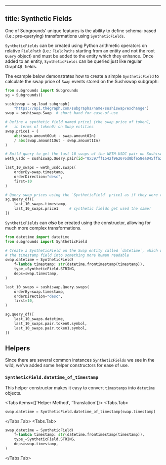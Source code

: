 
---
title: Synthetic Fields
---

One of Subgrounds' unique features is the ability to define schema-based (i.e.: pre-querying) transformations using `SyntheticFields`.

`SyntheticFields` can be created using Python arithmetic operators on relative `FieldPath` (i.e.: `FieldPaths` starting from an entity and not the root `Query` object) and must be added to the entity which they enhance. Once added to an entity, `SyntheticFields` can be queried just like regular GraphQL fields.

The example below demonstrates how to create a simple `SyntheticField` to calculate the swap price of `Swap` events stored on the Sushiswap subgraph:



```python copy
from subgrounds import Subgrounds
sg = Subgrounds()

sushiswap = sg.load_subgraph(
    "https://api.thegraph.com/subgraphs/name/sushiswap/exchange")
swap = sushiswap.Swap  # short hand for ease-of-use

# Define a synthetic field named price1 (the swap price of token1,
#   in terms of token0) on Swap entities
swap.price1 = (
    abs(swap.amount0Out - swap.amount0In)
    / abs(swap.amount1Out - swap.amount1In)
)

# Build query to get the last 10 swaps of the WETH-USDC pair on Sushiswap 
weth_usdc = sushiswap.Query.pair(id="0x397ff1542f962076d0bfe58ea045ffa2d347aca0")

last_10_swaps = weth_usdc.swaps(
    orderBy=swap.timestamp,
    orderDirection="desc",
    first=10
)

# Query swap prices using the `SyntheticField` price1 as if they were regular fields
sg.query_df([
    last_10_swaps.timestamp,
    last_10_swaps.price1     # synthetic fields get used the same!
])
```

`SyntheticFields` can *also* be created using the constructor, allowing for much more complex transformations.

```python copy
from datetime import datetime
from subgrounds import SyntheticField

# Create a SyntheticField on the Swap entity called `datetime`, which will format 
# the timestamp field into something more human readable
swap.datetime = SyntheticField(
    f=lambda timestamp: str(datetime.fromtimestamp(timestamp)),
    type_=SyntheticField.STRING,
    deps=swap.timestamp,
)

last_10_swaps = sushiswap.Query.swaps(
    orderBy=swap.timestamp,
    orderDirection="desc",
    first=10,
)

sg.query_df([
    last_10_swaps.datetime,
    last_10_swaps.pair.token0.symbol,
    last_10_swaps.pair.token1.symbol,
])
```

## Helpers

Since there are several common instances `SyntheticFields` we see in the wild, we've added some helper constructors for ease of use.

### `SyntheticField.datetime_of_timestamp`

This helper constructor makes it easy to convert `timestamps` into `datetime` objects.

<Tabs items={['Helper Method', 'Translation']}>
<Tabs.Tab>
```python copy
swap.datetime = SyntheticField.datetime_of_timestamp(swap.timestamp)
```
</Tabs.Tab>
<Tabs.Tab>
```python copy
swap.datetime = SyntheticField(
    f=lambda timestamp: str(datetime.fromtimestamp(timestamp)),
    type_=SyntheticField.STRING,
    deps=swap.timestamp,
)
```
</Tabs.Tab>
</Tabs>
